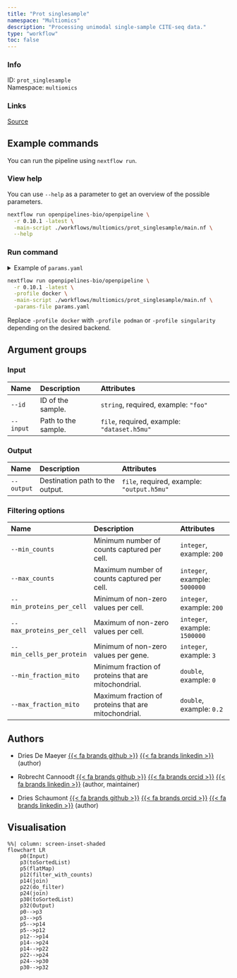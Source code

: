 ```yaml
---
title: "Prot singlesample"
namespace: "Multiomics"
description: "Processing unimodal single-sample CITE-seq data."
type: "workflow"
toc: false
---
```


::: {.column-margin}

### Info

ID: `prot_singlesample`  
Namespace: `multiomics`

### Links
[Source](https://github.com/openpipelines-bio/openpipeline/blob/0.10.1/./workflows/multiomics/prot_singlesample){.btn-action .btn-sm .btn-info .btn role="button"}

:::



## Example commands

You can run the pipeline using `nextflow run`.

### View help

You can use `--help` as a parameter to get an overview of the possible parameters.

```bash
nextflow run openpipelines-bio/openpipeline \
  -r 0.10.1 -latest \
  -main-script ./workflows/multiomics/prot_singlesample/main.nf \
  --help
```

### Run command

<details>
<summary>Example of `params.yaml`</summary>
```yaml
# Input
id: # please fill in - example: "foo"
input: # please fill in - example: "dataset.h5mu"

# Output
# output: "$id.$key.output.h5mu"

# Filtering options
# min_counts: 200
# max_counts: 5000000
# min_proteins_per_cell: 200
# max_proteins_per_cell: 1500000
# min_cells_per_protein: 3
# min_fraction_mito: 0
# max_fraction_mito: 0.2

# Nextflow input-output arguments
publish_dir: # please fill in - example: "output/"
# param_list: "my_params.yaml"
```
</details>

```bash
nextflow run openpipelines-bio/openpipeline \
  -r 0.10.1 -latest \
  -profile docker \
  -main-script ./workflows/multiomics/prot_singlesample/main.nf \
  -params-file params.yaml
```

:::{.callout-note}
Replace `-profile docker` with `-profile podman` or `-profile singularity` depending on the desired backend.
:::

## Argument groups

### Input

|Name      |Description         |Attributes                                  |
|:---------|:-------------------|:-------------------------------------------|
|`--id`    |ID of the sample.   |`string`, required, example: `"foo"`        |
|`--input` |Path to the sample. |`file`, required, example: `"dataset.h5mu"` |


### Output

|Name       |Description                     |Attributes                                 |
|:----------|:-------------------------------|:------------------------------------------|
|`--output` |Destination path to the output. |`file`, required, example: `"output.h5mu"` |


### Filtering options

|Name                      |Description                                          |Attributes                    |
|:-------------------------|:----------------------------------------------------|:-----------------------------|
|`--min_counts`            |Minimum number of counts captured per cell.          |`integer`, example: `200`     |
|`--max_counts`            |Maximum number of counts captured per cell.          |`integer`, example: `5000000` |
|`--min_proteins_per_cell` |Minimum of non-zero values per cell.                 |`integer`, example: `200`     |
|`--max_proteins_per_cell` |Maximum of non-zero values per cell.                 |`integer`, example: `1500000` |
|`--min_cells_per_protein` |Minimum of non-zero values per gene.                 |`integer`, example: `3`       |
|`--min_fraction_mito`     |Minimum fraction of proteins that are mitochondrial. |`double`, example: `0`        |
|`--max_fraction_mito`     |Maximum fraction of proteins that are mitochondrial. |`double`, example: `0.2`      |

## Authors


  * Dries De Maeyer [{{< fa brands github >}}](https://github.com/ddemaeyer) [{{< fa brands linkedin >}}](https://linkedin.com/in/dries-de-maeyer-b46a814) (author)

  * Robrecht Cannoodt [{{< fa brands github >}}](https://github.com/rcannood) [{{< fa brands orcid >}}](https://orcid.org/0000-0003-3641-729X) [{{< fa brands linkedin >}}](https://linkedin.com/in/robrechtcannoodt) (author, maintainer)

  * Dries Schaumont [{{< fa brands github >}}](https://github.com/DriesSchaumont) [{{< fa brands orcid >}}](https://orcid.org/0000-0002-4389-0440) [{{< fa brands linkedin >}}](https://linkedin.com/in/dries-schaumont) (author)

## Visualisation

```mermaid
%%| column: screen-inset-shaded
flowchart LR
    p0(Input)
    p3(toSortedList)
    p5(flatMap)
    p12(filter_with_counts)
    p14(join)
    p22(do_filter)
    p24(join)
    p30(toSortedList)
    p32(Output)
    p0-->p3
    p3-->p5
    p5-->p14
    p5-->p12
    p12-->p14
    p14-->p24
    p14-->p22
    p22-->p24
    p24-->p30
    p30-->p32

```
